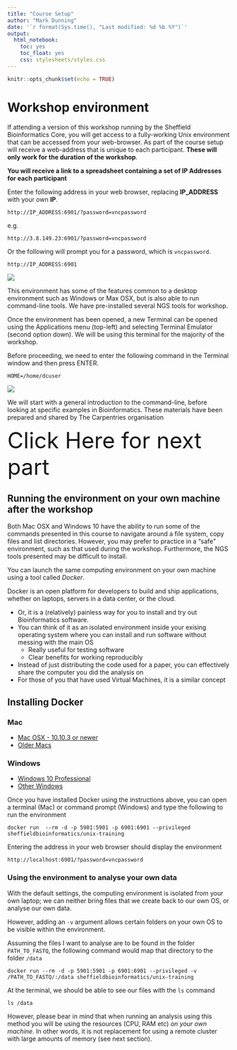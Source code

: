 ```yaml
---
title: "Course Setup"
author: "Mark Dunning"
date: '`r format(Sys.time(), "Last modified: %d %b %Y")`'
output:
  html_notebook:
    toc: yes
    toc_float: yes
    css: stylesheets/styles.css
---
```


```r
knitr::opts_chunk$set(echo = TRUE)
```

# Workshop environment

If attending a version of this workshop running by the Sheffield Bioinformatics Core, you will get access to a fully-working Unix environment that can be accessed from your web-browser. As part of the course setup will receive a web-address that is unique to each participant. **These will only work for the duration of the workshop**. 

**You will receive a link to a spreadsheet containing a set of IP Addresses for each participant**

Enter the following address in your web browser, replacing **IP_ADDRESS** with your own **IP**.

```
http://IP_ADDRESS:6901/?password=vncpassword
```

e.g. 

```
http://3.8.149.23:6901/?password=vncpassword
```


Or the following will prompt you for a password, which is `vncpassword`.

```
http://IP_ADDRESS:6901
```

![](images/vnc_desktop.PNG)

This environment has some of the features common to a desktop environment such as Windows or Max OSX, but is also able to run command-line tools. We have pre-installed several NGS tools for workshop.

Once the environment has been opened, a new Terminal can be opened using the Applications menu (top-left) and selecting Terminal Emulator (second option down). We will be using this terminal for the majority of the workshop.

Before proceeding, we need to enter the following command in the Terminal window and then press ENTER.

```
HOME=/home/dcuser
```

![](images/set_home.png)

We will start with a general introduction to the command-line, before looking at specific examples in Bioinformatics. These materials have been prepared and shared by The Carpentries organisation

<a href="https://datacarpentry.org/shell-genomics/01-introduction" style="font-size: 50px; text-decoration: none">Click Here for next part</a>


## Running the environment on your own machine after the workshop

Both Mac OSX and Windows 10 have the ability to run some of the commands presented in this course to navigate around a file system, copy files and list directories. However, you may prefer to practice in a "safe" environment, such as that used during the workshop. Furthermore, the NGS tools presented may be difficult to install. 

You can launch the same computing environment on your own machine using a tool called *Docker*.

Docker is an open platform for developers to build and ship applications, whether on laptops, servers in a data center, or the cloud.

- Or, it is a (relatively) painless way for you to install and try out Bioinformatics software.
- You can think of it as an isolated environment inside your exising operating system where you can install and run software without messing with the main OS
    + Really useful for testing software
    + Clear benefits for working reproducibly
- Instead of just distributing the code used for a paper, you can effectively share the computer you did the analysis on
- For those of you that have used Virtual Machines, it is a similar concept


## Installing Docker


### Mac

- [Mac OSX - 10.10.3 or newer](https://www.docker.com/docker-mac)
- [Older Macs](https://download.docker.com/mac/stable/DockerToolbox.pkg)

### Windows

- [Windows 10 Professional](https://www.docker.com/docker-windows)
- [Other Windows](https://download.docker.com/win/stable/DockerToolbox.exe)

Once you have installed Docker using the instructions above, you can open a terminal (Mac) or command prompt (Windows) and type the following to run the environment

```
docker run  --rm -d -p 5901:5901 -p 6901:6901 --privileged sheffieldbioinformatics/unix-training
```

Entering the address in your web browser should display the environment

```
http://localhost:6901/?password=vncpassword
```




### Using the environment to analyse your own data

With the default settings, the computing environment is isolated from your own laptop; we can neither bring files that we create back to our own OS, or analyse our own data.

However, adding an `-v` argument allows certain folders on your own OS to be visible within the environment. 

Assuming the files I want to analyse are to be found in the folder `PATH_TO_FASTQ`, the following command would map that directory to the folder `/data`

```
docker run --rm -d -p 5901:5901 -p 6901:6901 --privileged -v /PATH_TO_FASTQ/:/data sheffieldbioinformatics/unix-training

```


At the terminal, we should be able to see our files with the `ls` command

```
ls /data
```

However, please bear in mind that when running an analysis using this method you will be using the resources (CPU, RAM etc) *on your own machine*. In other words, it is not replacement for using a remote cluster with large amounts of memory (see next section).


